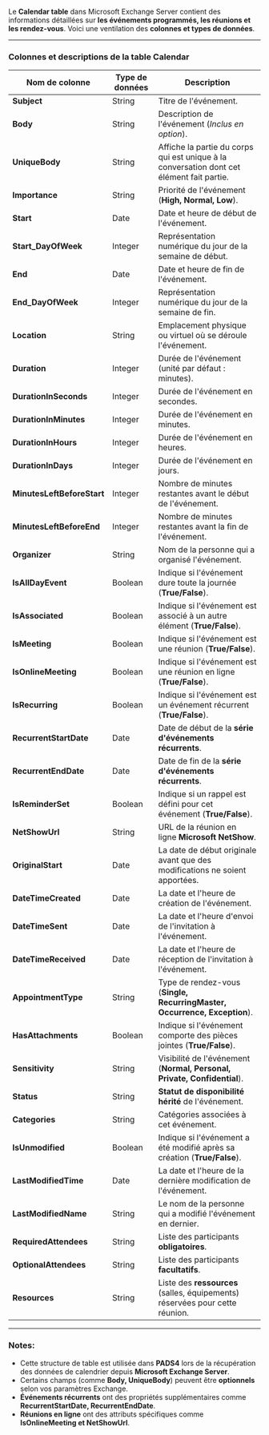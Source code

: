 Le **Calendar table** dans Microsoft Exchange Server contient des informations détaillées sur **les événements programmés, les réunions et les rendez-vous**. Voici une ventilation des **colonnes et types de données**.

***

### **Colonnes et descriptions de la table Calendar**

| **Nom de colonne**         | **Type de données** | **Description**                                                                           |
| -------------------------- | ------------------- | ----------------------------------------------------------------------------------------- |
| **Subject**                | String              | Titre de l'événement.                                                                     |
| **Body**                   | String              | Description de l'événement (*Inclus en option*).                                          |
| **UniqueBody**             | String              | Affiche la partie du corps qui est unique à la conversation dont cet élément fait partie. |
| **Importance**             | String              | Priorité de l'événement (**High, Normal, Low**).                                          |
| **Start**                  | Date                | Date et heure de début de l'événement.                                                    |
| **Start\_DayOfWeek**       | Integer             | Représentation numérique du jour de la semaine de début.                                  |
| **End**                    | Date                | Date et heure de fin de l'événement.                                                      |
| **End\_DayOfWeek**         | Integer             | Représentation numérique du jour de la semaine de fin.                                    |
| **Location**               | String              | Emplacement physique ou virtuel où se déroule l'événement.                                |
| **Duration**               | Integer             | Durée de l'événement (unité par défaut : minutes).                                        |
| **DurationInSeconds**      | Integer             | Durée de l'événement en secondes.                                                         |
| **DurationInMinutes**      | Integer             | Durée de l'événement en minutes.                                                          |
| **DurationInHours**        | Integer             | Durée de l'événement en heures.                                                           |
| **DurationInDays**         | Integer             | Durée de l'événement en jours.                                                            |
| **MinutesLeftBeforeStart** | Integer             | Nombre de minutes restantes avant le début de l'événement.                                |
| **MinutesLeftBeforeEnd**   | Integer             | Nombre de minutes restantes avant la fin de l'événement.                                  |
| **Organizer**              | String              | Nom de la personne qui a organisé l'événement.                                            |
| **IsAllDayEvent**          | Boolean             | Indique si l'événement dure toute la journée (**True/False**).                            |
| **IsAssociated**           | Boolean             | Indique si l'événement est associé à un autre élément (**True/False**).                   |
| **IsMeeting**              | Boolean             | Indique si l'événement est une réunion (**True/False**).                                  |
| **IsOnlineMeeting**        | Boolean             | Indique si l'événement est une réunion en ligne (**True/False**).                         |
| **IsRecurring**            | Boolean             | Indique si l'événement est un événement récurrent (**True/False**).                       |
| **RecurrentStartDate**     | Date                | Date de début de la **série d'événements récurrents**.                                    |
| **RecurrentEndDate**       | Date                | Date de fin de la **série d'événements récurrents**.                                      |
| **IsReminderSet**          | Boolean             | Indique si un rappel est défini pour cet événement (**True/False**).                      |
| **NetShowUrl**             | String              | URL de la réunion en ligne **Microsoft NetShow**.                                         |
| **OriginalStart**          | Date                | La date de début originale avant que des modifications ne soient apportées.               |
| **DateTimeCreated**        | Date                | La date et l'heure de création de l'événement.                                            |
| **DateTimeSent**           | Date                | La date et l'heure d'envoi de l'invitation à l'événement.                                 |
| **DateTimeReceived**       | Date                | La date et l'heure de réception de l'invitation à l'événement.                            |
| **AppointmentType**        | String              | Type de rendez-vous (**Single, RecurringMaster, Occurrence, Exception**).                 |
| **HasAttachments**         | Boolean             | Indique si l'événement comporte des pièces jointes (**True/False**).                      |
| **Sensitivity**            | String              | Visibilité de l'événement (**Normal, Personal, Private, Confidential**).                  |
| **Status**                 | String              | **Statut de disponibilité hérité** de l'événement.                                        |
| **Categories**             | String              | Catégories associées à cet événement.                                                     |
| **IsUnmodified**           | Boolean             | Indique si l'événement a été modifié après sa création (**True/False**).                  |
| **LastModifiedTime**       | Date                | La date et l'heure de la dernière modification de l'événement.                            |
| **LastModifiedName**       | String              | Le nom de la personne qui a modifié l'événement en dernier.                               |
| **RequiredAttendees**      | String              | Liste des participants **obligatoires**.                                                  |
| **OptionalAttendees**      | String              | Liste des participants **facultatifs**.                                                   |
| **Resources**              | String              | Liste des **ressources** (salles, équipements) réservées pour cette réunion.              |

***

### **Notes:**

* Cette structure de table est utilisée dans **PADS4** lors de la récupération des données de calendrier depuis **Microsoft Exchange Server**.
* Certains champs (comme **Body, UniqueBody**) peuvent être **optionnels** selon vos paramètres Exchange.
* **Événements récurrents** ont des propriétés supplémentaires comme **RecurrentStartDate, RecurrentEndDate**.
* **Réunions en ligne** ont des attributs spécifiques comme **IsOnlineMeeting et NetShowUrl**.
